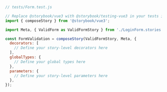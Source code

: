 ```js
// tests/Form.test.js

// Replace @storybook/vue3 with @storybook/testing-vue3 in your tests if you're using the addon
import { composeStory } from '@storybook/vue3';

import Meta, { ValidForm as ValidFormStory } from './LoginForm.stories';

const FormValidation = composeStory(ValidFormStory, Meta, {
  decorators: [
    // Define your story-level decorators here
  ],
  globalTypes: {
    // Define your global types here
  },
  parameters: {
    // Define your story-level parameters here
  },
});
```
